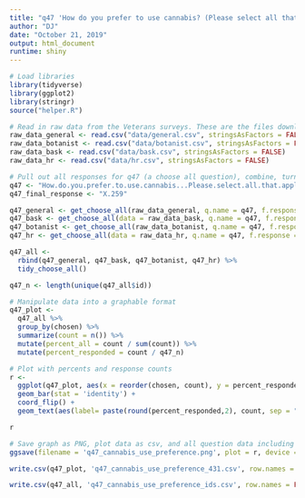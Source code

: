 ```yaml
---
title: "q47 'How do you prefer to use cannabis? (Please select all that apply)' (National Veterans)"
author: "DJ"
date: "October 21, 2019"
output: html_document
runtime: shiny
---
```


```r
# Load libraries
library(tidyverse)
library(ggplot2)
library(stringr)
source("helper.R")
```

```r
# Read in raw data from the Veterans surveys. These are the files downloaded from survey monkey saved as a .csv
raw_data_general <- read.csv("data/general.csv", stringsAsFactors = FALSE)
raw_data_botanist <- read.csv("data/botanist.csv", stringsAsFactors = FALSE)
raw_data_bask <- read.csv("data/bask.csv", stringsAsFactors = FALSE)
raw_data_hr <- read.csv("data/hr.csv", stringsAsFactors = FALSE)
```

```r
# Pull out all responses for q47 (a choose all question), combine, turn into a tidy data format for further processing then determine 'question n'
q47 <- "How.do.you.prefer.to.use.cannabis...Please.select.all.that.apply."
q47_final_response <- "X.259"

q47_general <- get_choose_all(raw_data_general, q.name = q47, f.response = q47_final_response)
q47_bask <- get_choose_all(data = raw_data_bask, q.name = q47, f.response = q47_final_response)
q47_botanist <- get_choose_all(raw_data_botanist, q.name = q47, f.response = q47_final_response)
q47_hr <- get_choose_all(data = raw_data_hr, q.name = q47, f.response = q47_final_response)

q47_all <- 
  rbind(q47_general, q47_bask, q47_botanist, q47_hr) %>%
  tidy_choose_all()

q47_n <- length(unique(q47_all$id))
```

```r
# Manipulate data into a graphable format
q47_plot <-
  q47_all %>%
  group_by(chosen) %>%
  summarize(count = n()) %>%
  mutate(percent_all = count / sum(count)) %>%
  mutate(percent_responded = count / q47_n)
```

```r
# Plot with percents and response counts
r <- 
  ggplot(q47_plot, aes(x = reorder(chosen, count), y = percent_responded)) +
  geom_bar(stat = 'identity') +
  coord_flip() +
  geom_text(aes(label= paste(round(percent_responded,2), count, sep = "***")))

r
```

```r
# Save graph as PNG, plot data as csv, and all question data including response IDs as csv (save question n and N at end of plot file as "_x.x")
ggsave(filename = 'q47_cannabis_use_preference.png', plot = r, device = 'png')

write.csv(q47_plot, 'q47_cannabis_use_preference_431.csv', row.names = FALSE)

write.csv(q47_all, 'q47_cannabis_use_preference_ids.csv', row.names = FALSE)
```
